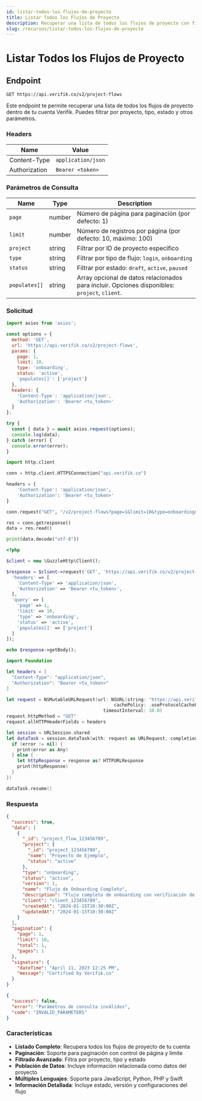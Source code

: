 ```yaml
---
id: listar-todos-los-flujos-de-proyecto
title: Listar Todos los Flujos de Proyecto
description: Recuperar una lista de todos los flujos de proyecto con filtrado opcional y paginación
slug: /recursos/listar-todos-los-flujos-de-proyecto
---
```



# Listar Todos los Flujos de Proyecto

## Endpoint

```
GET https://api.verifik.co/v2/project-flows
```

Este endpoint te permite recuperar una lista de todos los flujos de proyecto dentro de tu cuenta Verifik. Puedes filtrar por proyecto, tipo, estado y otros parámetros.

### Headers

| Name          | Value              |
| ------------- | ------------------ |
| Content-Type  | `application/json` |
| Authorization | `Bearer <token>`   |

### Parámetros de Consulta

| Name          | Type    | Description                                                                                    |
| ------------- | ------- | ---------------------------------------------------------------------------------------------- |
| `page`        | number  | Número de página para paginación (por defecto: 1)                                             |
| `limit`       | number  | Número de registros por página (por defecto: 10, máximo: 100)                                |
| `project`     | string  | Filtrar por ID de proyecto específico                                                          |
| `type`        | string  | Filtrar por tipo de flujo: `login`, `onboarding`                                             |
| `status`      | string  | Filtrar por estado: `draft`, `active`, `paused`                                              |
| `populates[]` | string  | Array opcional de datos relacionados para incluir. Opciones disponibles: `project`, `client`. |

### Solicitud

<Tabs>
  <TabItem value="javascript" label="JavaScript">

```javascript
import axios from 'axios';

const options = {
  method: 'GET',
  url: 'https://api.verifik.co/v2/project-flows',
  params: {
    page: 1,
    limit: 10,
    type: 'onboarding',
    status: 'active',
    'populates[]': ['project']
  },
  headers: {
    'Content-Type': 'application/json',
    'Authorization': 'Bearer <tu_token>'
  }
};

try {
  const { data } = await axios.request(options);
  console.log(data);
} catch (error) {
  console.error(error);
}
```

  </TabItem>
  <TabItem value="python" label="Python">

```python
import http.client

conn = http.client.HTTPSConnection("api.verifik.co")

headers = {
    'Content-Type': 'application/json',
    'Authorization': 'Bearer <tu_token>'
}

conn.request("GET", "/v2/project-flows?page=1&limit=10&type=onboarding&status=active&populates[]=project", headers=headers)

res = conn.getresponse()
data = res.read()

print(data.decode("utf-8"))
```

  </TabItem>
  <TabItem value="php" label="PHP">

```php
<?php

$client = new \GuzzleHttp\Client();

$response = $client->request('GET', 'https://api.verifik.co/v2/project-flows', [
  'headers' => [
    'Content-Type' => 'application/json',
    'Authorization' => 'Bearer <tu_token>',
  ],
  'query' => [
    'page' => 1,
    'limit' => 10,
    'type' => 'onboarding',
    'status' => 'active',
    'populates[]' => ['project']
  ]
]);

echo $response->getBody();
```

  </TabItem>
  <TabItem value="swift" label="Swift">

```swift
import Foundation

let headers = [
  "Content-Type": "application/json",
  "Authorization": "Bearer <tu_token>"
]

let request = NSMutableURLRequest(url: NSURL(string: "https://api.verifik.co/v2/project-flows?page=1&limit=10&type=onboarding&status=active&populates[]=project")! as URL,
                                        cachePolicy: .useProtocolCachePolicy,
                                    timeoutInterval: 10.0)
request.httpMethod = "GET"
request.allHTTPHeaderFields = headers

let session = URLSession.shared
let dataTask = session.dataTask(with: request as URLRequest, completionHandler: { (data, response, error) -> Void in
  if (error != nil) {
    print(error as Any)
  } else {
    let httpResponse = response as? HTTPURLResponse
    print(httpResponse)
  }
})

dataTask.resume()
```

  </TabItem>
</Tabs>

### Respuesta

<Tabs>
  <TabItem value="200" label="200">

```json
{
  "success": true,
  "data": [
    {
      "_id": "project_flow_123456789",
      "project": {
        "_id": "project_123456789",
        "name": "Proyecto de Ejemplo",
        "status": "active"
      },
      "type": "onboarding",
      "status": "active",
      "version": 1,
      "name": "Flujo de Onboarding Completo",
      "description": "Flujo completo de onboarding con verificación de email, teléfono y biométrica",
      "client": "client_123456789",
      "createdAt": "2024-01-15T10:30:00Z",
      "updatedAt": "2024-01-15T10:30:00Z"
    }
  ],
  "pagination": {
    "page": 1,
    "limit": 10,
    "total": 1,
    "pages": 1
  },
  "signature": {
    "dateTime": "April 11, 2023 12:25 PM",
    "message": "Certified by Verifik.co"
  }
}
```

  </TabItem>
  <TabItem value="400" label="400">

```json
{
  "success": false,
  "error": "Parámetros de consulta inválidos",
  "code": "INVALID_PARAMETERS"
}
```

  </TabItem>
</Tabs>

### Características

- **Listado Completo**: Recupera todos los flujos de proyecto de tu cuenta
- **Paginación**: Soporte para paginación con control de página y límite
- **Filtrado Avanzado**: Filtra por proyecto, tipo y estado
- **Población de Datos**: Incluye información relacionada como datos del proyecto
- **Múltiples Lenguajes**: Soporte para JavaScript, Python, PHP y Swift
- **Información Detallada**: Incluye estado, versión y configuraciones del flujo
